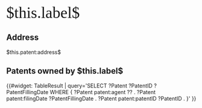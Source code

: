 <span style="font-family:'Times New Roman',Times,serif; font-size: 300%">$this.label$</span>

== Address ==
$this.patent:address$

== Patents owned by $this.label$ ==

{{#widget: TableResult |
query='SELECT ?Patent ?PatentID ?PatentFillingDate WHERE { 
?Patent patent:agent ?? .
?Patent patent:filingDate ?PatentFillingDate .
?Patent patent:patentID ?PatentID .
}'
}}